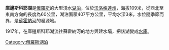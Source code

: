 {{unreferenced|time=2020-05-01T06:13:38+00:00}}
{{Infobox lake
 | 湖泊名稱 = 庫邊斯科耶湖
 | 湖泊照片 = Kubenskoe ozero.jpg
 | 湖泊所在地 = {{RUS}}[[沃洛格達州|沃洛格達州]]
 | 座標 = {{coord|59|42|N|39|30|E|type:waterbody_region:RU|display=inline,title}}
 | 湖泊類別 = 天然湖泊、水庫
 | 流出 = [[蘇霍納河|蘇霍納河]]
 | 集水區國家 = {{RUS}}
 | 湖泊長度 = 60公里
 | 湖泊闊度 = 3 - 9公里
 | 湖泊面積 = 407平方公里
 | 平均深度 = 3米
 | 海拔高度 = 109米
}}

'''庫邊斯科耶湖'''是[[俄羅斯|俄羅斯]]的大型淺水[[湖泊|湖泊]]，位於[[沃洛格達州|沃洛格達州]]，海拔109米，從西北至東南方向的長度為60公里，湖泊面積407平方公里，平均水深3米，水位隨季節而異，是[[蘇霍納河|蘇霍納河]]的發源地。

1917年，在庫邊斯科耶湖流往蘇霍納河的地方興建水壩，把該湖變成[[水庫|水庫]]。
{{俄罗斯地理小作品}}

[[Category:俄羅斯湖泊|Category:俄羅斯湖泊]]